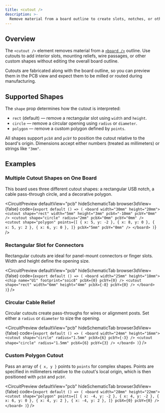```yaml
---
title: <cutout />
description: >-
  Remove material from a board outline to create slots, notches, or other interior shapes.
---
```



## Overview

The `<cutout />` element removes material from a [`<board />`](./board.mdx)
outline. Use cutouts to add interior slots, mounting reliefs, wire passages, or
other custom shapes without editing the overall board outline.

Cutouts are fabricated along with the board outline, so you can preview them in
the PCB view and expect them to be milled or routed during manufacturing.

## Supported Shapes

The `shape` prop determines how the cutout is interpreted:

- `rect` (default) &mdash; remove a rectangular slot using `width` and `height`.
- `circle` &mdash; remove a circular opening using `radius` or `diameter`.
- `polygon` &mdash; remove a custom polygon defined by `points`.

All shapes support `pcbX` and `pcbY` to position the cutout relative to the
board's origin. Dimensions accept either numbers (treated as millimeters) or
strings like `"3mm"`.

## Examples

### Multiple Cutout Shapes on One Board

This board uses three different cutout shapes: a rectangular USB notch, a cable
pass-through circle, and a decorative polygon.

<CircuitPreview
  defaultView="pcb"
  hideSchematicTab
  browser3dView={false}
  code={`export default () => (
    <board width="30mm" height="20mm">
      <cutout shape="rect" width="5mm" height="3mm" pcbX="-10mm" pcbY="0mm" />
      <cutout shape="circle" radius="2mm" pcbX="0mm" pcbY="0mm" />
      <cutout
        shape="polygon"
        points={[
          { x: 5, y: -2 },
          { x: 8, y: 0 },
          { x: 5, y: 2 },
          { x: 6, y: 0 },
        ]}
        pcbX="5mm"
        pcbY="0mm"
      />
    </board>
  )`}
/>

### Rectangular Slot for Connectors

Rectangular cutouts are ideal for panel-mount connectors or finger slots. Width
and height define the opening size.

<CircuitPreview
  defaultView="pcb"
  hideSchematicTab
  browser3dView={false}
  code={`export default () => (
    <board width="25mm" height="18mm">
      <chip name="U1" footprint="soic8" pcbX={0} pcbY={0} />
      <cutout shape="rect" width="6mm" height="4mm" pcbX={-8} pcbY={0} />
    </board>
  )`}
/>

### Circular Cable Relief

Circular cutouts create pass-throughs for wires or alignment posts. Set either a
`radius` or `diameter` to size the opening.

<CircuitPreview
  defaultView="pcb"
  hideSchematicTab
  browser3dView={false}
  code={`export default () => (
    <board width="24mm" height="16mm">
      <cutout shape="circle" radius="1.5mm" pcbX={6} pcbY={-3} />
      <cutout shape="circle" radius="1.5mm" pcbX={6} pcbY={3} />
    </board>
  )`}
/>

### Custom Polygon Cutout

Pass an array of `{ x, y }` points to `points` for complex shapes. Points are
specified in millimeters relative to the cutout's local origin, which is then
positioned with `pcbX` and `pcbY`.

<CircuitPreview
  defaultView="pcb"
  hideSchematicTab
  browser3dView={false}
  code={`export default () => (
    <board width="28mm" height="22mm">
      <cutout
        shape="polygon"
        points={[
          { x: -4, y: -2 },
          { x: 4, y: -2 },
          { x: 6, y: 0 },
          { x: 4, y: 2 },
          { x: -4, y: 2 },
        ]}
        pcbX={0}
        pcbY={0}
      />
    </board>
  )`}
/>

